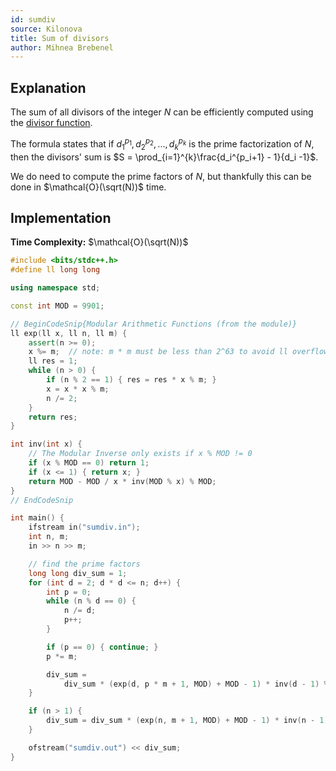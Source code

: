 ```yaml
---
id: sumdiv
source: Kilonova
title: Sum of divisors
author: Mihnea Brebenel
---
```


## Explanation

The sum of all divisors of the integer $N$ can be efficiently computed using the [divisor function](https://en.wikipedia.org/wiki/Divisor_function).

The formula states that if $d_1^{p_1}, d_2^{p_2}, ..., d_k^{p_k}$ is the prime factorization of $N$, then the divisors' sum is $S = \prod_{i=1}^{k}\frac{d_i^{p_i+1} - 1}{d_i -1}$.

We do need to compute the prime factors of $N$, but thankfully this can be done in $\mathcal{O}(\sqrt(N))$ time.

## Implementation

**Time Complexity:** $\mathcal{O}(\sqrt(N))$

<LanguageSection>
<CPPSection>

```cpp
#include <bits/stdc++.h>
#define ll long long

using namespace std;

const int MOD = 9901;

// BeginCodeSnip{Modular Arithmetic Functions (from the module)}
ll exp(ll x, ll n, ll m) {
	assert(n >= 0);
	x %= m;  // note: m * m must be less than 2^63 to avoid ll overflow
	ll res = 1;
	while (n > 0) {
		if (n % 2 == 1) { res = res * x % m; }
		x = x * x % m;
		n /= 2;
	}
	return res;
}

int inv(int x) {
	// The Modular Inverse only exists if x % MOD != 0
	if (x % MOD == 0) return 1;
	if (x <= 1) { return x; }
	return MOD - MOD / x * inv(MOD % x) % MOD;
}
// EndCodeSnip

int main() {
	ifstream in("sumdiv.in");
	int n, m;
	in >> n >> m;

	// find the prime factors
	long long div_sum = 1;
	for (int d = 2; d * d <= n; d++) {
		int p = 0;
		while (n % d == 0) {
			n /= d;
			p++;
		}

		if (p == 0) { continue; }
		p *= m;

		div_sum =
		    div_sum * (exp(d, p * m + 1, MOD) + MOD - 1) * inv(d - 1) % MOD;
	}

	if (n > 1) {
		div_sum = div_sum * (exp(n, m + 1, MOD) + MOD - 1) * inv(n - 1) % MOD;
	}

	ofstream("sumdiv.out") << div_sum;
}
```

</CPPSection>
</LanguageSection>
